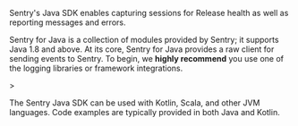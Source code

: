 <Alert>

Sentry's Java SDK enables capturing sessions for Release health as well as reporting messages and errors.

Sentry for Java is a collection of modules provided by Sentry; it supports Java 1.8 and above. At its core, Sentry for Java provides a raw client for sending events to Sentry. To begin, we **highly recommend** you use one of the logging libraries or framework integrations.

</Alert>>

The Sentry Java SDK can be used with Kotlin, Scala, and other JVM languages. Code examples are typically provided in both Java and Kotlin.
